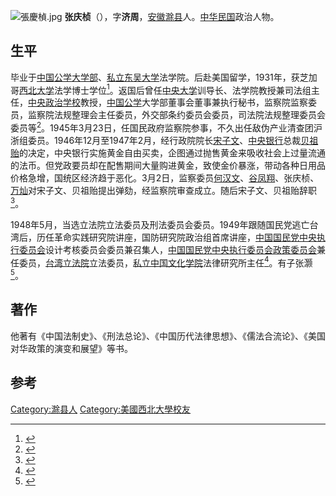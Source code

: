 [[File:張慶楨.jpg|thumb]]
'''张庆桢'''（{{bd|1904年|12月23日|2005年}}），字'''济周'''，[[安徽|安徽]][[滁县|滁县]]人。[[中华民国|中华民国]]政治人物。

== 生平 ==
毕业于[[中國公學大學部|中国公学大学部]]、[[私立東吳大學|私立东吴大学]]法学院。后赴美国留学，1931年，获芝加哥[[西北大学_(伊利诺伊州)|西北大学]]法学博士学位<ref>{{Cite book|title=中国近代留洋法学博士考 1905-1950|last=王伟著|first=|publisher=上海：[[上海人民出版社|上海人民出版社]]|year=2011.12|isbn=978-7-208-10461-7|location=|pages=413}}</ref>。返国后曾任[[南京中央大学|中央大学]]训导长、法学院教授兼司法组主任，[[中央政治学校|中央政治学校]]教授，[[中國公學|中国公学]]大学部董事会董事兼执行秘书，监察院监察委员，监察院法规整理会主任委员，外交部条约委员会委员，司法院法规整理委员会委员等<ref>{{Cite book|title=安徽省志 66 人物志|last=安徽省地方志编纂委员会编|first=|publisher=北京：[[方志出版社|方志出版社]]|year=1999.08|isbn=7-80122-381-0|location=|pages=1171}}</ref>。1945年3月23日，任国民政府监察院参事，不久出任敌伪产业清查团沪浙组委员。1946年12月至1947年2月，经行政院院长[[宋子文|宋子文]]、[[中華民國中央銀行|中央银行]]总裁[[贝祖贻|贝祖贻]]的决定，中央银行实施黄金自由买卖，企图通过抛售黄金来吸收社会上过量流通的法币。但党政要员却在配售期间大量购进黄金，致使金价暴涨，带动各种日用品价格急增，国统区经济趋于恶化。3月2日，监察委员[[何汉文|何汉文]]、[[谷凤翔|谷凤翔]]、张庆桢、[[萬燦|万灿]]对宋子文、贝祖贻提出弹劾，经监察院审查成立。随后宋子文、贝祖贻辞职<ref>{{Cite book|title=中国通史 第12卷 中古时代 近代后编（1919-1949） 上 21 修订本|last=[[白寿彝|白寿彝]]主编|first=|publisher=上海：[[上海人民出版社|上海人民出版社]]|year=2007.09|isbn=978-7-208-04997-0|location=|pages=822-823}}</ref>。

1948年5月，当选立法院立法委员及刑法委员会委员。1949年跟随国民党逃亡台湾后，历任革命实践研究院讲座，国防研究院政治组首席讲座，[[中国国民党中央执行委员会|中国国民党中央执行委员会]]设计考核委员会委员兼召集人，[[中国国民党中央执行委员会政策委员会|中国国民党中央执行委员会政策委员会]]兼任委员，[[台湾立法院|台湾立法院]]立法委员，[[私立中國文化學院|私立中国文化学院]]法律研究所主任<ref>{{Cite book|title=中国国民党百年人物全书 上|last=刘国铭主编；黄晋明，陈予欢，王叔凯副主编|first=|publisher=北京：[[团结出版社|团结出版社]]|year=2005.12|isbn=7-80214-039-0|location=|pages=1186}}</ref>。有子张灏<ref>{{Cite book|title=人文滁州 第5期|last=|first=|publisher=滁州市地情人文研究会主办|year=2012.06|isbn=|location=|pages=39}}</ref>。

== 著作 ==
他著有《中国法制史》、《刑法总论》、《中国历代法律思想》、《儒法合流论》、《美国对华政策的演变和展望》等书。

==参考==
{{reflist}}
{{中華民國第一屆立法委員 (全面改選前)}}
{{行憲前監察委員}}

[[Category:滁县人|Category:滁县人]]
[[Category:美國西北大學校友|Category:美國西北大學校友]]